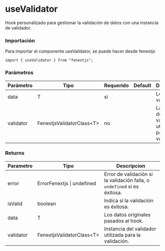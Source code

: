 # useValidator

Hook personalizado para gestionar la validación de datos con una instancia de validador.

### Importación

Para importar el componente useValidator, se puede hacer desde fenextjs

```tsx copy
import { useValidator } from "fenextjs";
```

### Parámetros

| Parámetro | Tipo                        | Requerido | Default | Descripcion                                              |
| --------- | --------------------------- | --------- | ------- | -------------------------------------------------------- |
| data      | T                           | sí        |         | Los datos a validar.                                     |
| validator | FenextjsValidatorClass\<T\> | no        |         | La instancia del validador utilizada para la validación. |

### Returns

| Parametro | Tipo                        | Descripcion                                                              |
| --------- | --------------------------- | ------------------------------------------------------------------------ |
| error     | ErrorFenextjs \| undefined  | Error de validación si la validación falla, o `undefined` si es éxitosa. |
| isValid   | boolean                     | Indica si la validación es éxitosa.                                      |
| data      | T                           | Los datos originales pasados al hook.                                    |
| validator | FenextjsValidatorClass\<T\> | Instancia del validador utilizada para la validación.                    |
